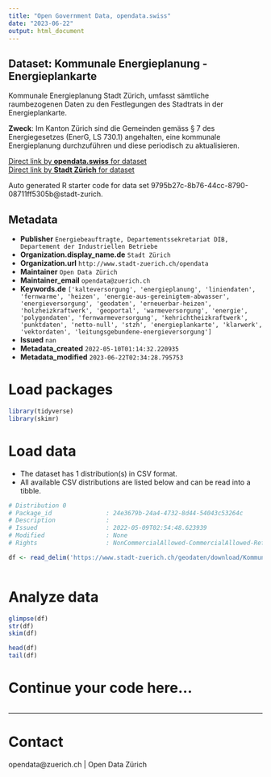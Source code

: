 ```yaml
---
title: "Open Government Data, opendata.swiss"
date: "2023-06-22"
output: html_document
---
```


## Dataset: Kommunale Energieplanung - Energieplankarte

Kommunale Energieplanung Stadt Zürich, umfasst sämtliche raumbezogenen Daten zu den Festlegungen des Stadtrats in der Energieplankarte.

**Zweck**: Im Kanton Zürich sind die Gemeinden gemäss § 7 des Energiegesetzes (EnerG, LS 730.1) angehalten, eine kommunale Energieplanung durchzuführen und diese periodisch zu aktualisieren.

[Direct link by **opendata.swiss** for dataset](https://opendata.swiss/de/dataset/kommunale-energieplanung-energieplankarte)<br>
[Direct link by **Stadt Zürich** for dataset](https://data.stadt-zuerich.ch/dataset/geo_kommunale_energieplanung___energieplankarte)

Auto generated R starter code for data set 9795b27c-8b76-44cc-8790-08711ff5305b@stadt-zurich.

## Metadata

- **Publisher** `Energiebeauftragte, Departementssekretariat DIB, Departement der Industriellen Betriebe`
- **Organization.display_name.de** `Stadt Zürich`
- **Organization.url** `http://www.stadt-zuerich.ch/opendata`
- **Maintainer** `Open Data Zürich`
- **Maintainer_email** `opendata@zuerich.ch`
- **Keywords.de** `['kalteversorgung', 'energieplanung', 'liniendaten', 'fernwarme', 'heizen', 'energie-aus-gereinigtem-abwasser', 'energieversorgung', 'geodaten', 'erneuerbar-heizen', 'holzheizkraftwerk', 'geoportal', 'warmeversorgung', 'energie', 'polygondaten', 'fernwarmeversorgung', 'kehrichtheizkraftwerk', 'punktdaten', 'netto-null', 'stzh', 'energieplankarte', 'klarwerk', 'vektordaten', 'leitungsgebundene-energieversorgung']`
- **Issued** `nan`
- **Metadata_created** `2022-05-10T01:14:32.220935`
- **Metadata_modified** `2023-06-22T02:34:28.795753`


# Load packages

```r

library(tidyverse)
library(skimr)

```

# Load data

-   The dataset has 1 distribution(s) in CSV format.
-   All available CSV distributions are listed below and can be read into a tibble.

```r

# Distribution 0
# Package_id               : 24e3679b-24a4-4732-8d44-54043c53264c
# Description              : 
# Issued                   : 2022-05-09T02:54:48.623939
# Modified                 : None
# Rights                   : NonCommercialAllowed-CommercialAllowed-ReferenceNotRequired

df <- read_delim('https://www.stadt-zuerich.ch/geodaten/download/Kommunale_Energieplanung___Energieplankarte?format=10008')



```

# Analyze data

```r

glimpse(df)
str(df)
skim(df)

head(df)
tail(df)

```

# Continue your code here...

```r

```

------------------------------------------------------------------------

# Contact

opendata@zuerich.ch | Open Data Zürich
